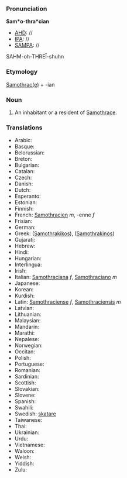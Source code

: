 ===Pronunciation===

'''Sam*o-thra*cian'''
*[[AHD]]: //
*[[IPA]]: //
*[[SAMPA]]: //
SAHM-oh-THRE&Iuml;-shuhn
===Etymology===

[[Samothrace|Samothrac(e)]] + -ian

===Noun===

#An inhabitant or a resident of [[Samothrace]].

===Translations===

*Arabic:
*Basque:
*Belorussian:
*Breton:
*Bulgarian:
*Catalan:
*Czech:
*Danish:
*Dutch:
*Esperanto:
*Estonian:
*Finnish:
*French: [[Samothracien]] ''m'', -enne ''f''
*Frisian:
*German:
*Greek: ([[Samothrakikos]]), ([[Samothrakinos]])
*Gujarati:
*Hebrew:
*Hindi:
*Hungarian:
*Interlingua:
*Irish:
*Italian: [[Samothraciana]] ''f'', [[Samothraciano]] ''m''
*Japanese:
*Korean:
*Kurdish:
*Latin: [[Samothraciense]] ''f'', [[Samothraciensis]] ''m''
*Latvian:
*Lithuanian:
*Malaysian:
*Mandarin:
*Marathi:
*Nepalese:
*Norwegian:
*Occitan:
*Polish:
*Portuguese:
*Romanian:
*Sardinian:
*Scottish:
*Slovakian:
*Slovene:
*Spanish:
*Swahili:
*Swedish: [[skatare]]
*Taiwanese:
*Thai:
*Ukrainian:
*Urdu:
*Vietnamese:
*Waloon:
*Welsh:
*Yiddish:
*Zulu: